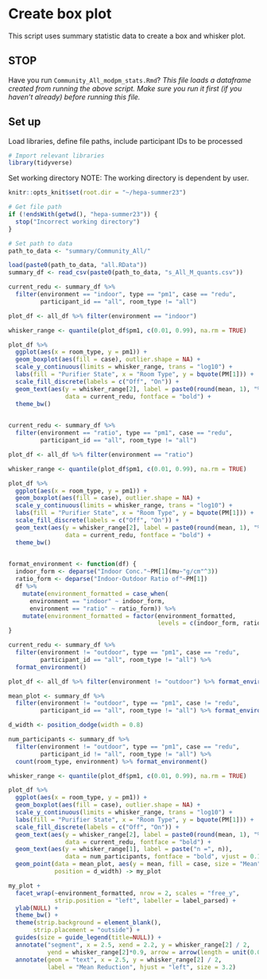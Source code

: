 # Create box plot
This script uses summary statistic data to create a box and whisker plot.

## STOP
Have you run `Community_All_modpm_stats.Rmd`?
*This file loads a dataframe created from running the above script. Make sure you run it first (if you haven't already) before running this file.*

## Set up
Load libraries, define file paths, include participant IDs to be processed
```r
# Import relevant libraries
library(tidyverse)
```

Set working directory
NOTE: The working directory is dependent by user. 
```r
knitr::opts_knit$set(root.dir = "~/hepa-summer23")
```

```r
# Get file path
if (!endsWith(getwd(), "hepa-summer23")) {
  stop("Incorrect working directory")
}
```

```r
# Set path to data
path_to_data <- "summary/Community_All/"
```

```r
load(paste0(path_to_data, "all.RData"))
summary_df <- read_csv(paste0(path_to_data, "s_All_M_quants.csv"))
```


```r
current_redu <- summary_df %>% 
  filter(environment == "indoor", type == "pm1", case == "redu", 
         participant_id == "all", room_type != "all")

plot_df <- all_df %>% filter(environment == "indoor")

whisker_range <- quantile(plot_df$pm1, c(0.01, 0.99), na.rm = TRUE)

plot_df %>%
  ggplot(aes(x = room_type, y = pm1)) +
  geom_boxplot(aes(fill = case), outlier.shape = NA) +
  scale_y_continuous(limits = whisker_range, trans = "log10") +
  labs(fill = "Purifier State", x = "Room Type", y = bquote(PM[1])) +
  scale_fill_discrete(labels = c("Off", "On")) +
  geom_text(aes(y = whisker_range[2], label = paste0(round(mean, 1), "%")), 
                data = current_redu, fontface = "bold") +
  theme_bw()
  
```

```r
current_redu <- summary_df %>% 
  filter(environment == "ratio", type == "pm1", case == "redu", 
         participant_id == "all", room_type != "all")

plot_df <- all_df %>% filter(environment == "ratio")

whisker_range <- quantile(plot_df$pm1, c(0.01, 0.99), na.rm = TRUE)

plot_df %>% 
  ggplot(aes(x = room_type, y = pm1)) +
  geom_boxplot(aes(fill = case), outlier.shape = NA) +
  scale_y_continuous(limits = whisker_range, trans = "log10") +
  labs(fill = "Purifier State", x = "Room Type", y = bquote(PM[1])) +
  scale_fill_discrete(labels = c("Off", "On")) +
  geom_text(aes(y = whisker_range[2], label = paste0(round(mean, 1), "%")), 
                data = current_redu, fontface = "bold") +
  theme_bw()
  
```


```r
format_environment <- function(df) {
  indoor_form <- deparse("Indoor Conc."~PM[1](mu~"g/cm"^3))
  ratio_form <- deparse("Indoor-Outdoor Ratio of"~PM[1])
  df %>% 
    mutate(environment_formatted = case_when(
      environment == "indoor" ~ indoor_form,
      environment == "ratio" ~ ratio_form)) %>%
    mutate(environment_formatted = factor(environment_formatted, 
                                          levels = c(indoor_form, ratio_form)))
}
```

```r
current_redu <- summary_df %>% 
  filter(environment != "outdoor", type == "pm1", case == "redu", 
         participant_id == "all", room_type != "all") %>%
  format_environment()

plot_df <- all_df %>% filter(environment != "outdoor") %>% format_environment()

mean_plot <- summary_df %>% 
  filter(environment != "outdoor", type == "pm1", case != "redu", 
         participant_id == "all", room_type != "all") %>% format_environment()

d_width <- position_dodge(width = 0.8)

num_participants <- summary_df %>% 
  filter(environment != "outdoor", type == "pm1", case == "redu", 
         participant_id != "all", room_type != "all") %>%
  count(room_type, environment) %>% format_environment()

whisker_range <- quantile(plot_df$pm1, c(0.01, 0.99), na.rm = TRUE)

plot_df %>%
  ggplot(aes(x = room_type, y = pm1)) +
  geom_boxplot(aes(fill = case), outlier.shape = NA) +
  scale_y_continuous(limits = whisker_range, trans = "log10") +
  labs(fill = "Purifier State", x = "Room Type", y = bquote(PM[1])) +
  scale_fill_discrete(labels = c("Off", "On")) +
  geom_text(aes(y = whisker_range[2], label = paste0(round(mean, 1), "%")), 
                data = current_redu, fontface = "bold") +
  geom_text(aes(y = whisker_range[1], label = paste("n =", n)), 
                data = num_participants, fontface = "bold", vjust = 0.1) +
  geom_point(data = mean_plot, aes(y = mean, fill = case, size = "Mean"), 
             position = d_width) -> my_plot
```

```r
my_plot +
  facet_wrap(~environment_formatted, nrow = 2, scales = "free_y", 
             strip.position = "left", labeller = label_parsed) +
  ylab(NULL) +
  theme_bw() +
  theme(strip.background = element_blank(),
       strip.placement = "outside") +
  guides(size = guide_legend(title=NULL)) +
  annotate("segment", x = 2.5, xend = 2.2, y = whisker_range[2] / 2, 
           yend = whisker_range[2]*0.9, arrow = arrow(length = unit(0.03, "npc"))) +
  annotate(geom = "text", x = 2.5, y = whisker_range[2] / 2, 
           label = "Mean Reduction", hjust = "left", size = 3.2)
```


